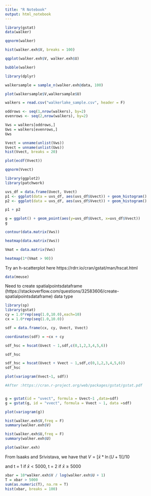 ```yaml
---
title: "R Notebook"
output: html_notebook
---
```



```r
library(gstat)
data(walker)
```
```r
qqnorm(walker)
```

```r
hist(walker.exh$V, breaks = 100)
```

```r
qqplot(walker.exh$V, walker.exh$U)
```
```r
bubble(walker)
```
```r
library(dplyr)

walkersample = sample_n(walker.exh@data, 100)

plot(walkersample$V,walkersample$U)
```
```r
walkers = read.csv("walkerlake_sample.csv", header = F)

oddrows <- seq(1,nrow(walkers), by=2)
evenrows <- seq(2,nrow(walkers), by=2)

Vws = walkers[oddrows,]
Uws = walkers[evenrows,]
Uws
```
```r
Vvect = unname(unlist(Vws))
Uvect = unname(unlist(Uws))
hist(Vvect, breaks = 20)
```
```r
plot(ecdf(Vvect))
```
```r
qqnorm(Vvect)
```
```r
library(ggplot2)
library(patchwork)

uvs_df = data.frame(Uvect, Vvect)
p1 <- ggplot(data = uvs_df, aes(uvs_df$Uvect)) + geom_histogram()
p2 <- ggplot(data = uvs_df, aes(uvs_df$Vvect)) + geom_histogram()

p1 + p2
```

```r
g = ggplot() + geom_point(aes(y=uvs_df$Uvect, x=uvs_df$Vvect))
g
```
```r
contour(data.matrix(Vws))
```

```r
heatmap(data.matrix(Vws))
```
```r
Vmat = data.matrix(Vws)

heatmap(1*(Vmat > 90))
```
Try an h-scatterplot here https://rdrr.io/cran/gstat/man/hscat.html

```r
data(meuse)
```


Need to create spatialpointsdataframe (https://stackoverflow.com/questions/32583606/create-spatialpointsdataframe) data type


```r
library(sp)
library(gstat)
cy = 1.0*rep(seq(1.0,10.0),each=10)
cx = 1.0*rep(seq(1.0,10.0))

sdf = data.frame(cx, cy, Uvect, Vvect)

coordinates(sdf) = ~cx + cy

sdf_hsc = hscat(Uvect ~ 1,sdf,c(0,1,2,3,4,5,6))

sdf_hsc
```
```r
sdf_hsc = hscat(Uvect + Vvect ~ 1,sdf,c(0,1,2,3,4,5,6))
sdf_hsc
```
```r
plot(variogram(Vvect~1, sdf))
```

```r
#After :https://cran.r-project.org/web/packages/gstat/gstat.pdf


g = gstat(id = "uvect", formula = Uvect~1 ,data=sdf)
g = gstat(g, id = "vvect", formula = Vvect ~ 1, data =sdf)

plot(variogram(g))
```

```r
hist(walker.exh$V,freq = F)
summary(walker.exh$V)
```
```r
hist(walker.exh$U,freq = F)
summary(walker.exh$U)
```
```r
plot(walker.exh)
```


From Isaaks and Srivistava, we have that $V=[\bar{x} * \ln (U+1)] / 10$

and t = 1 if $\bar{x} < 5000$, t = 2 if  $\bar{x} \geq 5000$

```r
xbar = 10*walker.exh$V / log(walker.exh$U + 1)
T = xbar > 5000
sum(as.numeric(T), na.rm = T)
hist(xbar, breaks = 100)
```

